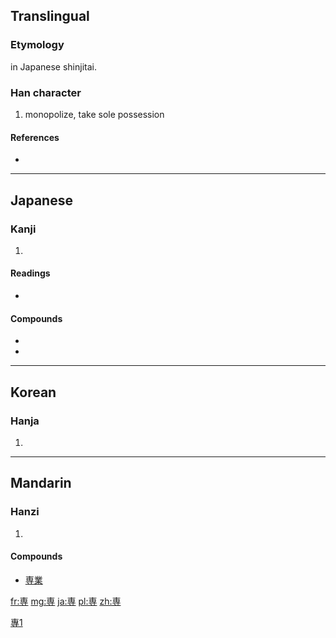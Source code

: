 {{also|專|专|尃}}
==Translingual==
{{ja-forms|専|[[专]]|[[專]]}}

===Etymology===
{{Han simp|專}} in Japanese shinjitai.

[[Category:CJKV characters simplified differently in Japan and China|專1]]

===Han character===
{{Han char|rn=41|rad=寸|as=06|sn=9|four=|canj=十田木戈 (JWDI)}}

# monopolize, take sole possession

====References====
* {{Han ref|kx=0294.111|hdz=10504.141|uh=5C02|ud=23554}}

----

==Japanese==

===Kanji===
{{ja-kanji|grade=6|rs=寸06}}

# {{defn|Japanese|sort=寸06}}

====Readings====
* {{ja-readings|on=[[せん]] (sen)|kun=[[もっぱら]] (moppara)}}

====Compounds====
*{{term|専門||[[expertise]], area of study|tr=[[せんもん]], [[senmon]]|lang=ja|sc=Jpan}}
*{{term|専攻||academic major|tr=[[せんこう]], [[senkō]]|lang=ja|sc=Jpan}}

----

==Korean==

===Hanja===
{{ko-hanja|hangeul=전|rv=jeon|mr=chŏn}}

# {{defn|Korean|sort=寸06}}

----

==Mandarin==

===Hanzi===
{{cmn-hanzi|pin=[[zhuān]] ([[zhuan1]])|wg=chuan<sup>1</sup>}}

# {{defn|Mandarin|sort=寸06}}

====Compounds====
* [[専業]]

[[fr:専]]
[[mg:専]]
[[ja:専]]
[[pl:専]]
[[zh:専]]